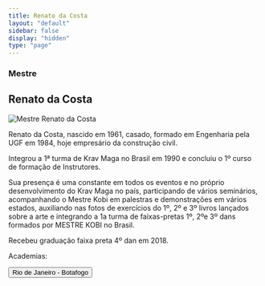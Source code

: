 ```yaml
---
title: Renato da Costa
layout: "default"
sidebar: false
display: "hidden"
type: "page"
---
```



<h3 className="font-semibold">Mestre</h3>
<h2 className="text-3xl font-semibold">Renato da Costa</h2>

<Image
  src="/pt/images/federacao/instrutores-licenciados/renato-da-costa.jpg"
  alt="Mestre Renato da Costa"
  width={400}
  height={400}
  className="float-right mb-4 ml-6 h-auto w-sm"
/>

Renato da Costa, nascido em 1961, casado, formado em Engenharia pela UGF em 1984, hoje empresário da construção civil.

Integrou a 1ª turma de Krav Maga no Brasil em 1990 e concluiu o 1º curso de formação de Instrutores.

Sua presença é uma constante em todos os eventos e no próprio desenvolvimento do Krav Maga no país, participando de vários seminários, acompanhando o Mestre Kobi em palestras e demonstrações em vários estados, auxiliando nas fotos de exercícios do 1º, 2º e 3º livros lançados sobre a arte e integrando a 1a turma de faixas-pretas 1º, 2ºe 3º dans formados por MESTRE KOBI no Brasil.

Recebeu graduação faixa preta 4º dan em 2018.

Academias:

<div asChild className="mt-6 w-full">
  <Button
    asChild
    size="free"
    className="mx-auto bg-red-500 text-center text-xl hover:cursor-pointer">
    <Link href="/academias/brasil/rio-de-janeiro/botafogo">
      Rio de Janeiro - Botafogo
    </Link>
  </Button>
</div>
